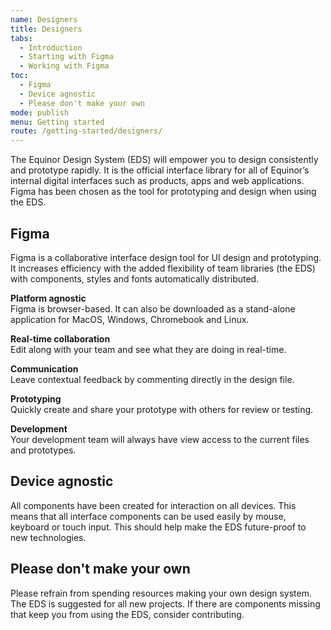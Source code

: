 ```yaml
---
name: Designers
title: Designers
tabs:
  - Introduction
  - Starting with Figma
  - Working with Figma
toc:
  - Figma
  - Device agnostic
  - Please don't make your own
mode: publish
menu: Getting started
route: /getting-started/designers/
---
```


The Equinor Design System (EDS) will empower you to design consistently and prototype rapidly.
It is the official interface library for all of Equinor’s internal digital interfaces such as products, apps and web applications. Figma has been chosen as the tool for prototyping and design when using the EDS.

## Figma

Figma is a collaborative interface design tool for UI design and prototyping. It increases efficiency with the added flexibility of team libraries (the EDS) with components, styles and fonts automatically distributed.

**Platform agnostic**  
Figma is browser-based. It can also be downloaded as a stand-alone application for MacOS, Windows, Chromebook and Linux.

**Real-time collaboration**  
Edit along with your team and see what they are doing in real-time.

**Communication**  
Leave contextual feedback by commenting directly in the design file.

**Prototyping**  
Quickly create and share your prototype with others for review or testing.

**Development**  
Your development team will always have view access to the current files and prototypes.

## Device agnostic

All components have been created for interaction on all devices. This means that all interface components can be used easily by mouse, keyboard or touch input.
This should help make the EDS future-proof to new technologies.

## Please don't make your own

Please refrain from spending resources making your own design system.
The EDS is suggested for all new projects.
If there are components missing that keep you from using the EDS, consider contributing.
